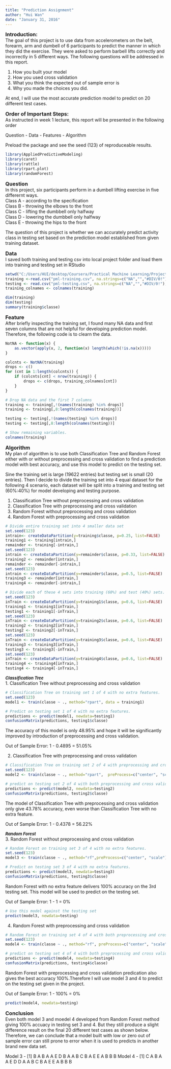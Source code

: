 ```yaml
---
title: "Prediction Assignment"
author: "Hui Wan"
date: "January 31, 2016"
---
```


<font size="3"><b>Introduction:</b></font><br>
The goal of this project is to use data from accelerometers on the belt, forearm, arm and dumbell of 6 participants to predict the manner in which they did the exercise. They were asked to perform barbell lifts correctly and incorrectly in 5 different ways. The following questions will be addressed in this report.

1. How you built your model
2. How you used cross validation
3. What you think the expected out of sample error is
4. Why you made the choices you did. 

At end, I will use the most accurate prediction model to predict on 20 different test cases. 

<font size="3"><b>Order of Important Steps:</b></font><br>
As instructed in week 1 lecture, this report will be presented in the following order

Question - Data - Features - Algorithm

Preload the package and see the seed (123) of reproduceable results.
```r
library(AppliedPredictiveModeling)
library(caret)
library(rattle)
library(rpart.plot)
library(randomForest)
```

<font size="3"><b>Question</b></font><br>
In this project, six participants perform in a dumbell lifting exercise in five differernt ways.<br>
Class A - according to the specification<br>
Class B - throwing the elbows to the front<br>
Class C - lifting the dumbbell only halfway<br>
Class D - lowering the dumbbell only halfway<br>
Class E - throwing the hips to the front<br>

The question of this project is whether we can accurately predict activity class in testing set based on the prediction model established from given training dataset. 

<font size="3"><b>Data</b></font><br>
I saved both training and testing csv into local project folder and load them into training and testing set in RStudio
```r
setwd("C:/Users/HUI/desktop/Coursera/Practical Machine Learning/Project")
training <-read.csv("pml-training.csv", na.strings=c("NA","","#DIV/0!"), header=TRUE)
testing <- read.csv("pml-testing.csv", na.strings=c("NA","","#DIV/0!"), header=TRUE)
training_colnames <- colnames(training)

dim(training)
dim(testing)
summary(training$classe)
```

<font size="3"><b>Feature</b></font><br>
After briefly inspecting the training set, I found many NA data and first seven columns that are not helpful for developing prediction model. Therefore, the following code is to clearn the data. 
```r
NotNA <- function(x) {
    as.vector(apply(x, 2, function(x) length(which(!is.na(x)))))
}

colcnts <- NotNA(training)
drops <- c()
for (cnt in 1:length(colcnts)) {
    if (colcnts[cnt] < nrow(training)) {
        drops <- c(drops, training_colnames[cnt])
    }
}

# Drop NA data and the first 7 columns
training <- training[,!(names(training) %in% drops)]
training <- training[,8:length(colnames(training))]

testing <- testing[,!(names(testing) %in% drops)]
testing <- testing[,8:length(colnames(testing))]

# Show remaining variables.
colnames(training)
```

<font size="3"><b>Algorithm</b></font><br>
My plan of algorithm is to use both Classification Tree and Random Forest either with or without preprocessing and cross validation to find a prediction model with best accuracy, and use this model to predict on the testing set. 

Sine the training set is large (19622 entries) but testing set is small (20 entries). Then I decide to divide the training set into 4 equal dataset for the following 4 scenario, each dataset will be split into a training and testing set (60%:40%) for model developing and testing purpose. 

1. Classification Tree without preprocessing and cross validation
2. Classification Tree with preprocessing and cross validation
3. Random Forest without preprocessing and cross validation
4. Random Forest with preprocessing and cross validation

```r
# Divide entire training set into 4 smaller data set
set.seed(123)
intrain<- createDataPartition(y=training$classe, p=0.25, list=FALSE)
training1 <- training[intrain,]
remainder <- training[-intrain,]
set.seed(123)
intrain <- createDataPartition(y=remainder$classe, p=0.33, list=FALSE)
training2 <- remainder[intrain,]
remainder <- remainder[-intrain,]
set.seed(123)
intrain <- createDataPartition(y=remainder$classe, p=0.5, list=FALSE)
training3 <- remainder[intrain,]
training4 <- remainder[-intrain,]

# Divide each of these 4 sets into training (60%) and test (40%) sets.
set.seed(123)
inTrain <- createDataPartition(y=training1$classe, p=0.6, list=FALSE)
training1 <- training1[inTrain,]
testing1 <- training1[-inTrain,]
set.seed(123)
inTrain <- createDataPartition(y=training2$classe, p=0.6, list=FALSE)
training2 <- training2[inTrain,]
testing2 <- training2[-inTrain,]
set.seed(123)
inTrain <- createDataPartition(y=training3$classe, p=0.6, list=FALSE)
training3 <- training3[inTrain,]
testing3 <- training3[-inTrain,]
set.seed(123)
inTrain <- createDataPartition(y=training4$classe, p=0.6, list=FALSE)
training4 <- training4[inTrain,]
testing4 <- training4[-inTrain,]
```

<font size="2"><b><I>Classification Tree</I></b></font><br>
1. Classification Tree without preprocessing and cross validation
```r
# Classification Tree on training set 1 of 4 with no extra features.
set.seed(123)
model1 <- train(classe ~ ., method="rpart", data = training1)

# Predict on testing set 1 of 4 with no extra features.
predictions <- predict(model1, newdata=testing1)
confusionMatrix(predictions, testing1$classe)
```
The accuracy of this model is only 48.95% and hope it will be significantly improved by introduction of preprocessing and cross validation.

Out of Sample Error: 1 - 0.4895 = 51.05%

2. Classification Tree with preprocessing and cross validation
```r
# Classification Tree on training set 2 of 4 with preprocessing and cross validation
set.seed(123)
model2 <- train(classe ~ ., method="rpart",  preProcess=c("center", "scale"), trControl=trainControl(method = "cv", number = 4), data = training2)

# predict on testing set 2 of 4 with both preprocessing and cross validation.
predictions <- predict(model2, newdata=testing2)
confusionMatrix(predictions, testing2$classe)
```
The model of Classification Tree with preprocessing and cross validation only give 43.78% accuracy, even worse than Classification Tree with no extra feature. 

Out of Sample Error: 1 - 0.4378 = 56.22%

<font size="2"><b><I>Random Forest</I></b></font><br>
3. Random Forest without preprocessing and cross validation
```r
# Random Forest on training set 3 of 4 with no extra features.
set.seed(123)
model3 <- train(classe ~ ., method="rf",preProcess=c("center", "scale"), data=training3)

# Predict on testing set 3 of 4 with no extra features.
predictions <- predict(model3, newdata=testing3)
confusionMatrix(predictions, testing3$classe)
```
Random Forest with no extra feature delivers 100% accuracy on the 3rd testing set. This model will be used to predict on the testing set. 

Out of Sample Error: 1 - 1 = 0%

```r
# Use this model against the testing set
predict(model3, newdata=testing)
```

4. Random Forest with preprocessing and cross validation
```r
# Random Forest on training set 4 of 4 with both preprocessing and cross validation.
set.seed(123)
model4 <- train(classe ~ ., method="rf", preProcess=c("center", "scale"), trControl=trainControl(method = "cv", number = 4), data=training4)

# predict on testing set 4 of 4 with both preprocessing and cross validation.
predictions <- predict(model4, newdata=testing4)
confusionMatrix(predictions, testing4$classe)
```
Random Forest with preprocessing and cross validation predication also gives the best accuracy 100%.Therefore I will use model 3 and 4 to predict on the testing set given in the project.

Out of Sample Error: 1 - 100% = 0%

```r
predict(model4, newdata=testing)
```

<font size="3"><b>Conclusion</b></font><br>
Even both model 3 and moedel 4 developed from Random Forest method giving 100% accuacy in testing set 3 and 4. But they still produce a slight difference result on the final 20 different test cases as shown below. Therefore, we can conclude that a model built with low or zero out of sample error can still prone to error when it is used to predicts in another brand new data set.   

Model 3 - [1] B A B A A E D B A A B C B A E E A B B B
Model 4 - [1] C A B A A E D D A A B C B A E E A B B B
